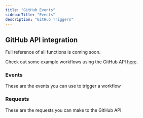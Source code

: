 ```yaml
---
title: "GitHub Events"
sidebarTitle: "Events"
description: "GitHub Triggers"
---
```


## GitHub API integration

Full reference of all functions is coming soon.

Check out some example workflows using the GitHub API [here](/examples/github).

### Events

These are the events you can use to trigger a workflow

### Requests

These are the requests you can make to the GitHub API.
